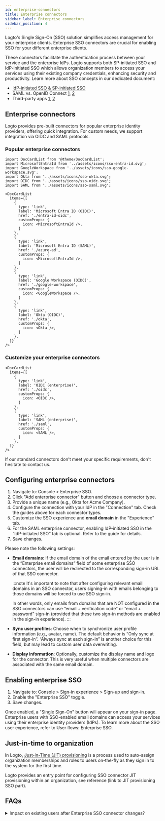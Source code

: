 ```yaml
---
id: enterprise-connectors
title: Enterprise connectors
sidebar_label: Enterprise connectors
sidebar_position: 4
---
```


Logto's Single Sign-On (SSO) solution simplifies access management for your enterprise clients. Enterprise SSO connectors are crucial for enabling SSO for your different enterprise clients.

These connectors facilitate the authentication process between your service and the enterprise IdPs. Logto supports both SP-initiated SSO and IdP-initiated SSO which allows organization members to access your services using their existing company credentials, enhancing security and productivity. Learn more about SSO concepts in our dedicated document:

- [IdP-initiated SSO & SP-initiated SSO](https://blog.logto.io/idp-vs-sp-initiated-sso)
- SAML vs. OpenID Connect [1](https://blog.logto.io/picking-your-sso-method), [2](https://blog.logto.io/differences-between-saml-and-oidc)
- Third-party apps [1](https://blog.logto.io/integrate-identity-system), [2](https://blog.logto.io/logto-as-idp)

## Enterprise connectors

Logto provides pre-built connectors for popular enterprise identity providers, offering quick integration. For custom needs, we support integration via OIDC and SAML protocols.

### Popular enterprise connectors

```mdx-code-block
import DocCardList from '@theme/DocCardList';
import MicrosoftEntraId from '../assets/icons/sso-entra-id.svg';
import GoogleWorkspace from '../assets/icons/sso-google-workspace.svg';
import Okta from '../assets/icons/sso-okta.svg';
import OIDC from '../assets/icons/sso-oidc.svg';
import SAML from '../assets/icons/sso-saml.svg';

<DocCardList
  items={[
    {
      type: 'link',
      label: 'Microsoft Entra ID (OIDC)',
      href: './entra-id-oidc',
      customProps: {
        icon: <MicrosoftEntraId />,
      }
    },
    {
      type: 'link',
      label: 'Microsoft Entra ID (SAML)',
      href: './azure-ad',
      customProps: {
        icon: <MicrosoftEntraId />,
      }
    },
    {
      type: 'link',
      label: 'Google Workspace (OIDC)',
      href: './google-workspace',
      customProps: {
        icon: <GoogleWorkspace />,
      }
    },
    {
      type: 'link',
      label: 'Okta (OIDC)',
      href: './okta',
      customProps: {
        icon: <Okta />,
      }
    },
  ]}
/>
```

### Customize your enterprise connectors

```mdx-code-block
<DocCardList
  items={[
    {
      type: 'link',
      label: 'OIDC (enterprise)',
      href: './oidc',
      customProps: {
        icon: <OIDC />,
      }
    },
    {
      type: 'link',
      label: 'SAML (enterprise)',
      href: './saml',
      customProps: {
        icon: <SAML />,
      }
    },
  ]}
/>
```

If our standard connectors don't meet your specific requirements, don't hesitate to contact us.

## Configuring enterprise connectors

1. Navigate to: Console > Enterprise SSO.
2. Click "Add enterprise connector" button and choose a connector type.
3. Provide a unique name (e.g., Okta for Acme Company).
4. Configure the connection with your IdP in the "Connection" tab. Check the guides above for each connector types.
5. Customize the SSO experience and **email domain** in the "Experience" tab.
6. For the SAML enterprise connector, enabling IdP-initiated SSO in the “IdP-initiated SSO” tab is optional. Refer to the guide for details.
7. Save changes.

Please note the following settings:

- **Email domains**: If the email domain of the email entered by the user is in the “Enterprise email domains” field of some enterprise SSO connectors, the user will be redirected to the corresponding sign-in URL of that SSO connector.

  :::note
  It's important to note that after configuring relevant email domains in an SSO connector, users signing-in with emails belonging to those domains will be forced to use SSO sign-in.

  In other words, only emails from domains that are NOT configured in the SSO connectors can use “email + verification code” or “email + password” sign-in (provided that these two sign-in methods are enabled in the sign-in experience).
  :::

- **Sync user profiles**: Choose when to synchronize user profile information (e.g., avatar, name). The default behavior is “Only sync at first sign-in”. “Always sync at each sign-in” is another choice for this field, but may lead to custom user data overwriting.
- **Display information**: Optionally, customize the display name and logo for the connector. This is very useful when multiple connectors are associated with the same email domain.

## Enabling enterprise SSO

1. Navigate to: Console > Sign-in experience > Sign-up and sign-in.
2. Enable the "Enterprise SSO" toggle.
3. Save changes.

Once enabled, a "Single Sign-On" button will appear on your sign-in page. Enterprise users with SSO-enabled email domains can access your services using their enterprise identity providers (IdPs). To learn more about the SSO user experience, refer to User flows: Enterprise SSO.

## Just-in-time to organization

In Logto, [Just-in-Time (JIT) provisioning](https://auth.wiki/jit-provisioning) is a process used to auto-assign organization memberships and roles to users on-the-fly as they sign in to the system for the first time.

Logto provides an entry point for configuring SSO connector JIT provisioning within an organization, see reference (link to JIT provisioning SSO part).

## FAQs

<details>
<summary>Impact on existing users after Enterprise SSO connector changes?</summary>

- Adding SSO: The SSO identities will be linked to existing accounts if the email matches.
- Removing SSO: Removes SSO identities linked to the account, but retains user accounts, and prompts users to set up alternative verification methods.

</details>

